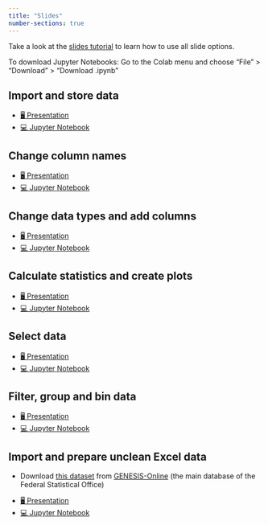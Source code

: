 ```yaml
---
title: "Slides"
number-sections: true
---
```


::: {.callout-note appearance="simple"}
Take a look at the [slides tutorial](https://kirenz.github.io/lab-toolkit/slides/slides.html#/title-slide) to learn how to use all slide options. 

To download Jupyter Notebooks: Go to the Colab menu and choose "File" > "Download" > "Download .ipynb"
:::


## Import and store data

::: {.callout-tip appearance="simple" icon=false}
- [🖥️ Presentation](/slides/pandas-import-store.qmd)
- [💻 Jupyter Notebook](https://colab.research.google.com/github/kirenz/lab-pandas-intro/blob/main/code/pandas-import-store.ipynb)
:::


## Change column names

::: {.callout-tip appearance="simple" icon=false}
- [🖥️ Presentation](/slides/pandas-column-names.qmd)
- [💻 Jupyter Notebook](https://colab.research.google.com/github/kirenz/lab-pandas-intro/blob/main/code/pandas-column-names.ipynb)
:::



## Change data types and add columns

::: {.callout-tip appearance="simple" icon=false}
- [🖥️ Presentation](/slides/pandas-data-types.qmd)
- [💻 Jupyter Notebook](https://colab.research.google.com/github/kirenz/lab-pandas-intro/blob/main/code/pandas-data-types.ipynb)
:::


## Calculate statistics and create plots

::: {.callout-tip appearance="simple" icon=false}
- [🖥️ Presentation](/slides/pandas-statistics.qmd)
- [💻 Jupyter Notebook](https://colab.research.google.com/github/kirenz/lab-pandas-intro/blob/main/code/pandas-statistics.ipynb)
:::


## Select data

::: {.callout-tip appearance="simple" icon=false}
- [🖥️ Presentation](/slides/pandas-select.qmd)
- [💻 Jupyter Notebook](https://colab.research.google.com/github/kirenz/lab-pandas-intro/blob/main/code/pandas-select.ipynb)
:::


## Filter, group and bin data

::: {.callout-tip appearance="simple" icon=false}
- [🖥️ Presentation](/slides/pandas-filter-group-bins.qmd)
- [💻 Jupyter Notebook](https://colab.research.google.com/github/kirenz/lab-pandas-intro/blob/main/code/pandas-filter-group-bin.ipynb)
:::


<!-- <iframe src="https://docs.google.com/presentation/d/e/2PACX-1vSTu-81HNEUeSIlkF50vdUq2wCNbIKZN0VpH9C94N2EppOcE2Qw4-tONsHv7FlpepqwfZuGNeRhLk9b/embed?start=false&loop=false&delayms=3000" frameborder="0" width="960" height="569" allowfullscreen="true" mozallowfullscreen="true" webkitallowfullscreen="true"></iframe> -->


## Import and prepare unclean Excel data


- Download [this dataset](https://www-genesis.destatis.de/datenbank/beta/statistic/12211/table/12211-9014) from [GENESIS-Online](https://www-genesis.destatis.de/genesis/online) (the main database of the Federal Statistical Office) 


::: {.callout-tip appearance="simple" icon=false}
- [🖥️ Presentation](/slides/pandas-read-excel.qmd)
- [💻 Jupyter Notebook](https://colab.research.google.com/github/kirenz/lab-pandas-intro/blob/main/code/pandas-read-excel.ipynb)
:::